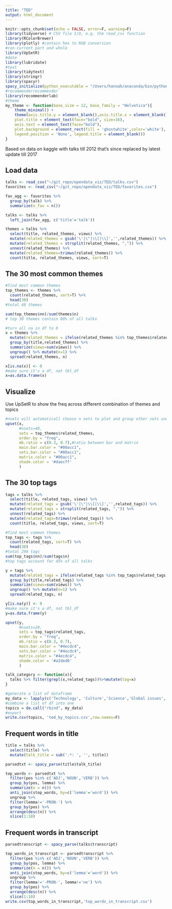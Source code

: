 ```yaml
---
title: "TED"
output: html_document
---
```


```r
knitr::opts_chunk$set(echo = FALSE, error=F, warning=F)
library(tidyverse) # CSV file I/O, e.g. the read_csv function
library(RColorBrewer)
library(plotly) #contain hex to RGB conversion
#con-current part and whole
library(UpSetR)
#date
library(lubridate)
#text
library(tidytext)
library(stringr)
library(spacyr)
spacy_initialize(python_executable = "/Users/hannah/anaconda/bin/python")
#recommenderrecommender
library(recommenderlab)
#theme
my_theme <- function(base_size = 12, base_family = "Helvetica"){
    theme_minimal() +
    theme(axis.title.y = element_blank(),axis.title.x = element_blank(),
    plot.title = element_text(face="bold", size=16),
    axis.text = element_text(face="bold"),
    plot.background = element_rect(fill = 'ghostwhite',color='white'),
    legend.position = 'None', legend.title = element_blank())
}

```

Based on data on kaggle with talks till 2012 that's since replaced by latest update till 2017

## Load data

```r
talks <- read_csv("~/git_repo/opendata_viz/TED/talks.csv")
favorites <- read_csv("~/git_repo/opendata_viz/TED/favorites.csv")
```
```r
fav_agg <- favorites %>% 
  group_by(talk) %>% 
  summarize(n_fav = n())

talks <- talks %>% 
  left_join(fav_agg, c('title'='talk'))
```

```r
themes = talks %>% 
  select(title, related_themes, views) %>%
  mutate(related_themes = gsub('\'|\"|\\[|\\]','',related_themes)) %>%
  mutate(related_themes = strsplit(related_themes, ",")) %>% 
  unnest(related_themes) %>%
  mutate(related_themes=trimws(related_themes)) %>%
  count(title, related_themes, views, sort=T)
```

## The 30 most common themes
```r
#find most common themes
top_themes <- themes %>% 
  count(related_themes, sort=T) %>%
  head(30)
#total 48 themes

sum(top_themes$nn)/sum(themes$n)
# top 30 themes contain 80% of all talks

```


```r
#turn all na in df to 0
x = themes %>% 
  mutate(related_themes = ifelse(related_themes %in% top_themes$related_themes, related_themes, 'Others')) %>%
  group_by(title,related_themes) %>%
  summarize(views=sum(views)) %>%
  ungroup() %>% mutate(n=1) %>%
  spread(related_themes, n) 

x[is.na(x)] <- 0
#make sure it's a df, not tbl_df
x=as.data.frame(x)
```

## Visualize
Use UpSetR to show the freq across different combination of themes and topics

```r
#nsets will automaticall choose n sets to plot and group other sets under 'others', whereas specifying sets by name will not plot others
upset(x,
      #nsets=48,
      sets = top_themes$related_themes, 
      order.by = "freq",
      mb.ratio = c(0.3, 0.7),#ratio between bar and matrix
      main.bar.color = "#00acc1",
      sets.bar.color = "#00acc1",
      matrix.color = "#00acc1",
      shade.color = '#daecff'
      )
```

## The 30 top tags
```r
tags = talks %>% 
  select(title, related_tags, views) %>%
  mutate(related_tags = gsub('\'|\"|\\[|\\]','',related_tags)) %>%
  mutate(related_tags = strsplit(related_tags, ",")) %>% 
  unnest(related_tags) %>%
  mutate(related_tags=trimws(related_tags)) %>%
  count(title, related_tags, views, sort=T)

#find most common themes
top_tags <- tags %>% 
  count(related_tags, sort=T) %>%
  head(30)
#total 298 tags
sum(top_tags$nn)/sum(tags$n)
#top tags account for 45% of all talks

y = tags %>% 
  mutate(related_tags = ifelse(related_tags %in% top_tags$related_tags, related_tags, 'Others')) %>%
  group_by(title,related_tags) %>%
  summarize(views=sum(views)) %>%
  ungroup() %>% mutate(n=1) %>%
  spread(related_tags, n) 

y[is.na(y)] <- 0
#make sure it's a df, not tbl_df
y=as.data.frame(y)
```

```r
upset(y,
      #nsets=20,
      sets = top_tags$related_tags, 
      order.by = "freq",
      mb.ratio = c(0.3, 0.7),
      main.bar.color = "#4ecdc4",
      sets.bar.color = "#4ecdc4",
      matrix.color = "#4ecdc4",
      shade.color = '#a2ded0'
      )
```

```r
talk_category <- function(x){
  talks %>% filter(grepl(x,related_tags))%>%mutate(tag=x)
}
```

```r
#generate a list of dataframe 
my_data <- lapply(c('Technology', 'Culture','Science','Global issues','Design','Entertainment'), talk_category)
#combine a list of df into one
topics = do.call("rbind", my_data)
#export
write.csv(topics, 'ted_by_topics.csv',row.names=F)
```


## Frequent words in title
```r
title = talks %>% 
  select(title) %>%
  mutate(talk_title = sub('.*: ', '', title))
```

```r
parsedtxt <- spacy_parse(title$talk_title)

top_words <- parsedtxt %>% 
  filter(pos %in% c('ADJ','NOUN','VERB')) %>%
  group_by(pos, lemma) %>%
  summarize(n = n()) %>%
  anti_join(stop_words, by=c('lemma'='word')) %>%
  ungroup %>%
  filter(lemma!='-PRON-') %>%
  group_by(pos) %>%
  arrange(desc(n)) %>%
  slice(1:10)
```

## Frequent words in transcript

```r
parsedtranscript <- spacy_parse(talks$transcript)

top_words_in_transcript <- parsedtranscript %>% 
  filter(pos %in% c('ADJ','NOUN','VERB')) %>%
  group_by(pos, lemma) %>%
  summarize(n = n()) %>%
  anti_join(stop_words, by=c('lemma'='word')) %>%
  ungroup %>%
  filter(lemma!='-PRON-', lemma!='ne') %>%
  group_by(pos) %>%
  arrange(desc(n)) %>%
  slice(1:10)
write.csv(top_words_in_transcript,'top_words_in_transcript.csv')
```


